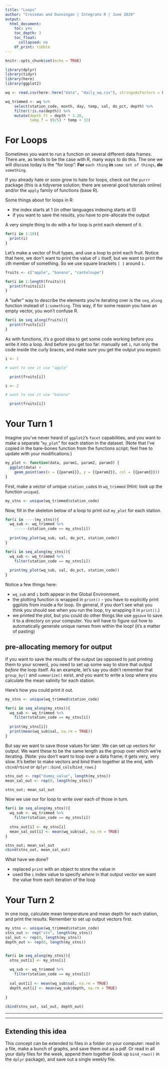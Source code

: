 ```yaml
---
title: "Loops"
author: "Cressman and Dunningan | Integrate R | June 2020"
output: 
  html_document:
    toc: yes
    toc_depth: 3
    toc_float:
      collapsed: no
    df_print: tibble
---
```


```r
knitr::opts_chunk$set(echo = TRUE)
```

```r
library(dplyr)
library(tidyr)
library(here)
library(ggplot2)

wq <- read.csv(here::here("data", "daily_wq.csv"), stringsAsFactors = FALSE)

wq_trimmed <- wq %>%
    select(station_code, month, day, temp, sal, do_pct, depth) %>%
    filter(!is.na(depth)) %>%
    mutate(depth_ft = depth * 3.28,
           temp_f = (9/5) * temp + 32)
```

# For Loops  

Sometimes you want to run a function on several different data frames. There are, as tends to be the case with R, many ways to do this. The one we will discuss today is the "for loop":  **For** `each thing` **in** `some set of things`, **do** `something`.  

If you already hate or soon grow to hate for loops, check out the `purrr` package (this is a tidyverse solution; there are several good tutorials online) and/or the `apply` family of functions (base R).  


Some things about for loops in R:  

+  the index starts at 1  (in other languages indexing starts at 0)  
+  if you want to save the results, you have to pre-allocate the output


A very simple thing to do with a for loop is print each element of it.  

```r
for(i in 1:10){
  print(i)
}
```


Let's make a vector of fruit types, and use a loop to print each fruit. Notice that here, we don't want to print the value of `i` itself, but we want to print the `i`th member of something. So we use square brackets `[ ]` around `i`.    

```r
fruits <- c("apple", "banana", "canteloupe")

for(i in 1:length(fruits)){
  print(fruits[i])
}
```


A "safer" way to describe the elements you're iterating over is the `seq_along` function instead of `1:something`. This way, if for some reason you have an empty vector, you won't confuse R.  


```r
for(i in seq_along(fruits)){
  print(fruits[i])
}
```


As with functions, it's a good idea to get some code working before you write it into a loop. And before you get too far: manually set `i`, run only the code inside the curly braces, and make sure you get the output you expect:  

```r
i <- 1

# want to see it use "apple"

  print(fruits[i])

```

```r
i <- 2

# want to see it use "banana"

  print(fruits[i])

```



# Your Turn 1  

Imagine you've never heard of `ggplot2`'s `facet` capabilities, and you want to make a separate "`my_plot`" for each station in the dataset. (Note that I've copied in the bare-bones function from the functions script; feel free to update with your modifications.)    

```r
my_plot <- function(data, param1, param2, param3) {
  ggplot(data) +
    geom_point(aes(x = {{param1}}, y = {{param2}}, col = {{param3}})) 
}
```


First, make a vector of unique `station_code`s in `wq_trimmed` (Hint: look up the function `unique`).

```r
my_stns <- unique(wq_trimmed$station_code)
```

Now, fill in the skeleton below of a loop to print out `my_plot` for each station.  

```r
for(i in ----(my_stns)){
  wq_sub <- wq_trimmed %>% 
    ------(station_code == my_stns[i])
  
  print(my_plot(wq_sub, sal, do_pct, station_code))
}
```


```r
for(i in seq_along(my_stns)){
  wq_sub <- wq_trimmed %>% 
    filter(station_code == my_stns[i])
  
  print(my_plot(wq_sub, sal, do_pct, station_code))
}
```

Notice a few things here:  

+  `wq_sub` and `i` both appear in the Global Environment.  
+  the plotting function is wrapped in `print()` - you have to explicitly print ggplots from inside a for loop. (In general, if you don't see what you think you should see when you run the loop, try wrapping it in `print()`.)  
+  we printed the plot, but you could do other things like use `ggsave` to save it to a directory on your computer. You will have to figure out how to automatically generate unique names from within the loop! (it's a matter of pasting)



## pre-allocating memory for output  

If you want to save the results of the output (as opposed to just printing them to your screen), you need to set up some way to store that output *before* the loop itself. As an example, let's say you didn't remember that `group_by()` and `summarize()` exist, and you want to write a loop where you calculate the mean salinity for each station.  

Here's how you could print it out.  

```r
my_stns <- unique(wq_trimmed$station_code)

for(i in seq_along(my_stns)){
  wq_sub <- wq_trimmed %>% 
    filter(station_code == my_stns[i])
  
  print(my_stns[i])
  print(mean(wq_sub$sal, na.rm = TRUE))
}
```

But say we want to save those values for later. We can set up vectors for output. We want these to be the same length as the group over which we're iterating. (Note: you don't want to loop over a data frame; it gets very, very slow. It's better to make vectors and bind them together at the end, with `cbind`/`rbind` or `dplyr::bind_cols`/`bind_rows`.)    

```r
stns_out <- rep("dummy_value", length(my_stns))
mean_sal_out <- rep(0, length(my_stns))

stns_out; mean_sal_out
```


Now we use our for loop to write over each of those in turn.  

```r
for(i in seq_along(my_stns)){
  wq_sub <- wq_trimmed %>% 
    filter(station_code == my_stns[i])
  
  stns_out[i] <- my_stns[i]
  mean_sal_out[i] <- mean(wq_sub$sal, na.rm = TRUE)
}

stns_out; mean_sal_out
cbind(stns_out, mean_sal_out)
```

What have we done?  

+  replaced `print` with an object to store the value in  
+  used the `i` index value to specify *where* in that output vector we want the value from each iteration of the loop  


# Your Turn 2  

In one loop, calculate mean temperature and mean depth for each station, and print the results. Remember to set up output vectors first.  

```r
my_stns <- unique(wq_trimmed$station_code)
stns_out <- rep("stn", length(my_stns))
sal_out <- rep(0, length(my_stns))
depth_out <- rep(0, length(my_stns))


for(i in seq_along(my_stns)){
  stns_out[i] <- my_stns[i]
  
  wq_sub <- wq_trimmed %>% 
    filter(station_code == my_stns[i])
  
  sal_out[i] <- mean(wq_sub$sal, na.rm = TRUE)
  depth_out[i] <- mean(wq_sub$depth, na.rm = TRUE)
  
}

cbind(stns_out, sal_out, depth_out)

```

***  
***  

## Extending this idea  

This concept can be extended to files in a folder on your computer: read in a file, make a bunch of graphs, and save them out as a pdf. Or read in all your daily files for the week, append them together (look up `bind_rows()` in the `dplyr` package), and save out a single weekly file.    
